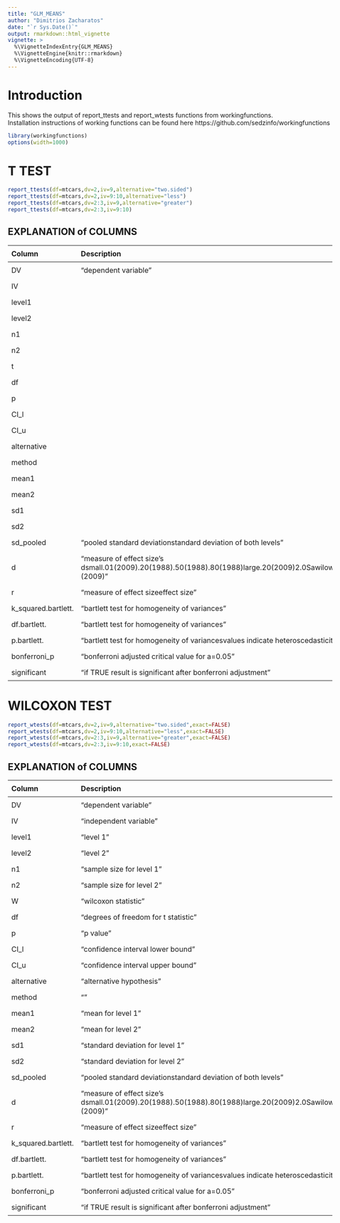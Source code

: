 ```yaml
---
title: "GLM_MEANS"
author: "Dimitrios Zacharatos"
date: "`r Sys.Date()`"
output: rmarkdown::html_vignette
vignette: >
  %\VignetteIndexEntry{GLM_MEANS}
  %\VignetteEngine{knitr::rmarkdown}
  %\VignetteEncoding{UTF-8}
---
```


<style> 
body { max-width: 95%; margin: 0 auto; padding: 0; } 
.container { width: 100%; max-width: none; } 
/* Example for wider tables */ 
table { width: 80%; table-layout: fixed; } 
th, td { padding: 8px; text-align: left; } 
</style>

# Introduction
This shows the output of report_ttests and report_wtests functions from workingfunctions.  
Installation instructions of working functions can be found here https://github.com/sedzinfo/workingfunctions

```r
library(workingfunctions)
options(width=1000)
```

# T TEST
```r
report_ttests(df=mtcars,dv=2,iv=9,alternative="two.sided")
report_ttests(df=mtcars,dv=2,iv=9:10,alternative="less")
report_ttests(df=mtcars,dv=2:3,iv=9,alternative="greater")
report_ttests(df=mtcars,dv=2:3,iv=9:10)
```

## EXPLANATION of COLUMNS
| Column   | Description                                                                 |
|----------|-----------------------------------------------------------------------------|
|DV                  |"dependent variable"  |
|IV |                |"independent variable"  |
|level1|             |"level 1"  |
|level2|             |"level 2"  |
|n1|                 | "sample size for level 1"  |
|n2|                 |  "sample size for level 2"  |
|t|                  | "t statistic"  |
|df|                 | "degrees of freedom for t statistic"  |
|p|                  |"p value"  |
|CI_l|               |"confidence interval lower bound"  |
|CI_u|               |"confidence interval upper bound"  |
|alternative|        |"alternative hypothesis"  |
|method|             |""  |
|mean1|              |"mean for level 1"  |
|mean2|              |"mean for level 2"  |
|sd1|                |"standard deviation for level 1"  |
|sd2|                |"standard deviation for level 2"  |
|sd_pooled           |"pooled standard deviation\n\ncombined standard deviation of both levels"  |
|d                   |"measure of effect size\n\ncohen's d\n\nVery small\t0.01\t\tSawilowsky (2009)\nSmall\t\t0.20\t\tCohen (1988)\nMedium\t\t0.50\t\tCohen (1988)\nLarge\t\t0.80\t\tCohen (1988)\nVery large\t\t1.20\t\tSawilowsky (2009)\nHuge\t\t12.0\t\t1Sawilowsky (2009)"  |
|r                   |  "measure of effect size\n\ncorrelation effect size"  |
|k_squared.bartlett. |"bartlett test for homogeneity of variances\n\n"  |
|df.bartlett.        |"bartlett test for homogeneity of variances\n\n"  |
|p.bartlett.         |"bartlett test for homogeneity of variances\n\nsignificant values indicate heteroscedasticity"  |
|bonferroni_p        |"bonferroni adjusted critical value for a=0.05"  |
|significant         |"if TRUE result is significant after bonferroni adjustment"  |

# WILCOXON TEST
```r
report_wtests(df=mtcars,dv=2,iv=9,alternative="two.sided",exact=FALSE)
report_wtests(df=mtcars,dv=2,iv=9:10,alternative="less",exact=FALSE)
report_wtests(df=mtcars,dv=2:3,iv=9,alternative="greater",exact=FALSE)
report_wtests(df=mtcars,dv=2:3,iv=9:10,exact=FALSE)
```


## EXPLANATION of COLUMNS

| Column   | Description                                                                 |
|----------|-----------------------------------------------------------------------------|
|DV                  |"dependent variable"  |
|IV                  |"independent variable"  |
|level1              |"level 1"  |
|level2              |"level 2"  |
|n1                  |"sample size for level 1"  |
|n2                  |"sample size for level 2"  |
|W                   |"wilcoxon statistic"  |
|df                  |"degrees of freedom for t statistic"  |
|p                   |"p value"  |
|CI_l                |"confidence interval lower bound"  |
|CI_u                |"confidence interval upper bound"  |
|alternative         |"alternative hypothesis"  |
|method              |""  |
|mean1               |"mean for level 1"  |
|mean2               |"mean for level 2"  |
|sd1                 |"standard deviation for level 1"  |
|sd2                 |"standard deviation for level 2"  |
|sd_pooled           |"pooled standard deviation\n\ncombined standard deviation of both levels"  |
|d                   |"measure of effect size\n\ncohen's d\n\nVery small\t0.01\t\tSawilowsky (2009)\nSmall\t\t0.20\t\tCohen (1988)\nMedium\t\t0.50\t\tCohen (1988)\nLarge\t\t0.80\t\tCohen (1988)\nVery large\t\t1.20\t\tSawilowsky (2009)\nHuge\t\t12.0\t\t1Sawilowsky (2009)"  |
|r                   |"measure of effect size\n\ncorrelation effect size"  |
|k_squared.bartlett. |"bartlett test for homogeneity of variances\n\n"  |
|df.bartlett.        |"bartlett test for homogeneity of variances\n\n"  |
|p.bartlett.         |"bartlett test for homogeneity of variances\n\nsignificant values indicate heteroscedasticity"  |
|bonferroni_p        |"bonferroni adjusted critical value for a=0.05"  |
|significant         |"if TRUE result is significant after bonferroni adjustment"  |
